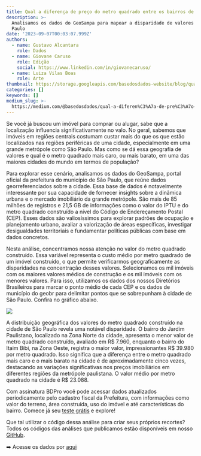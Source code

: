 ```yaml
---
title: Qual a diferença de preço do metro quadrado entre os bairros de São Paulo?
description: >-
  Analisamos os dados do GeoSampa para mapear a disparidade de valores em São
  Paulo
date: '2023-09-07T00:03:07.999Z'
authors:
  - name: Gustavo Alcantara
    role: Dados
  - name: Giovane Caruso
    role: Edição
    social: https://www.linkedin.com/in/giovanecaruso/
  - name: Luiza Vilas Boas
    role: Arte
thumbnail: https://storage.googleapis.com/basedosdados-website/blog/qual-a-diferenca-de-preco-do-metro-quadrado-entre-os-bairros-de-sao-paulo/image_0.png
categories: []
keywords: []
medium_slug: >-
  https://medium.com/@basedosdados/qual-a-diferen%C3%A7a-de-pre%C3%A7o-do-metro-quadrado-entre-os-bairros-de-s%C3%A3o-paulo-14cad7e4a89d
---
```


Se você já buscou um imóvel para comprar ou alugar, sabe que a localização influencia significativamente no valo. No geral, sabemos que imóveis em regiões centrais costumam custar mais do que os que estão localizados nas regiões periféricas de uma cidade, especialmente em uma grande metrópole como São Paulo. Mas como se dá essa geografia de valores e qual é o metro quadrado mais caro, ou mais barato, em uma das maiores cidades do mundo em termos de população?

Para explorar esse cenário, analisamos os dados do GeoSampa, portal oficial da prefeitura do município de São Paulo, que reúne dados georreferenciados sobre a cidade. Essa base de dados é notavelmente interessante por sua capacidade de fornecer insights sobre a dinâmica urbana e o mercado imobiliário da grande metrópole. São mais de 85 milhões de registros e 21,5 GB de informações como o valor do IPTU e do metro quadrado construído a nível do Código de Endereçamento Postal (CEP). Esses dados são valiosíssimos para explorar padrões de ocupação e planejamento urbano, avaliar a valorização de áreas específicas, investigar desigualdades territoriais e fundamentar políticas públicas com base em dados concretos.

Nesta análise, concentramos nossa atenção no valor do metro quadrado construído. Essa variável representa o custo médio por metro quadrado de um imóvel construído, o que permite verificarmos geograficamente as disparidades na concentração desses valores. Selecionamos os mil imóveis com os maiores valores médios de construção e os mil imóveis com os menores valores. Para isso, utilizamos os dados dos nossos Diretórios Brasileiros para marcar o ponto médio de cada CEP e os dados de município do geobr para delimitar pontos que se sobrepunham à cidade de São Paulo. Confira no gráfico abaixo.

<Image src="https://storage.googleapis.com/basedosdados-website/blog/qual-a-diferenca-de-preco-do-metro-quadrado-entre-os-bairros-de-sao-paulo/image_0.png"/>

A distribuição geográfica dos valores do metro quadrado construído na cidade de São Paulo revela uma notável disparidade. O bairro do Jardim Paulistano, localizado na Zona Norte da cidade, apresenta o menor valor de metro quadrado construído, avaliado em R$ 7.960, enquanto o bairro do Itaim Bibi, na Zona Oeste, registra o maior valor, impressionantes R$ 39.980 por metro quadrado. Isso significa que a diferença entre o metro quadrado mais caro e o mais barato na cidade é de aproximadamente cinco vezes, destacando as variações significativas nos preços imobiliários em diferentes regiões da metrópole paulistana. O valor médio por metro quadrado na cidade é R$ 23.088.

Com assinatura BDPro você pode acessar dados atualizados periodicamente pelo cadastro fiscal da Prefeitura, com informações como valor do terreno, área construída, uso do imóvel e até características do bairro. Comece já seu [teste grátis](https://info.basedosdados.org/bd-pro) e explore!

Que tal utilizar o código dessa análise para criar seus próprios recortes? Todos os códigos das análises que publicamos estão disponíveis em nosso [GitHub](https://github.com/basedosdados/analises/blob/main/redes_sociais/br_sp_geosampa_iptu_iptu_20230829.ipynb?utm_source=hs_email\&utm_medium=email&_hsenc=p2ANqtz---rzGX-OemQw7kAbvZnv_xsuI-i18_fBjxzcsnQTCPQwbTIHNcfCCk6zc-k6wWzLMPKSYn).

➡️ Acesse os dados por [aqui](https://basedosdados.org/dataset/05f1b96d-883b-4202-a4bd-40379c5d326a?table=bdffc0f4-00da-4437-9ed9-0db7df11d3fa\&utm_source=hs_email\&utm_medium=email&_hsenc=p2ANqtz---rzGX-OemQw7kAbvZnv_xsuI-i18_fBjxzcsnQTCPQwbTIHNcfCCk6zc-k6wWzLMPKSYn)
